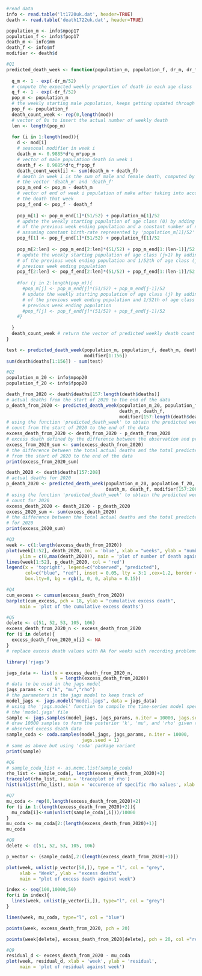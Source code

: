 ```r
#read data
info <- read.table('lt1720uk.dat', header=TRUE)
death <- read.table('death1722uk.dat', header=TRUE)

population_m <- info$mpop17
population_f <- info$fpop17
death_m <- info$mm
death_f <- info$mf
modifier <- death$d
```


```r
#Q1
predicted_death_week <- function(population_m, population_f, dr_m, dr_f, mod){
  
  q_m <- 1 - exp(-dr_m/52)
  # compute the expected weekly proportion of death in each age class
  q_f <- 1 - exp(-dr_f/52)
  pop_m <- population_m
  # the weekly starting male population, keeps getting updated through for-loop
  pop_f <- population_f
  death_count_week <- rep(0,length(mod))
  # vector of 0s to insert the actual number of weekly death
  len <- length(pop_m)
    
  for (i in 1:length(mod)){
    d <- mod[i] 
    # seasonal modifier in week i
    death_m <- 0.9885*d*q_m*pop_m
    # vector of male population death in week i
    death_f <- 0.9885*d*q_f*pop_f
    death_count_week[i] <- sum(death_m + death_f)
    # death in week i is the sum of male and female death, computed by summing
    # the vector 'death_m' and 'death_f'
    pop_m_end <- pop_m - death_m
    # vector of end of week i population of make after taking into account of
    # the death that week
    pop_f_end <- pop_f - death_f
    
    pop_m[1] <- pop_m_end[1]*(51/52) + population_m[1]/52
    # update the weekly starting population of age class (0) by adding 51/52th 
    # of the previous week ending population and a constant number of new birth, 
    # assuming constant birth-rate represented by 'population_m[1]/52'
    pop_f[1] <- pop_f_end[1]*(51/52) + population_f[1]/52
  
    pop_m[2:len] <- pop_m_end[2:len]*(51/52) + pop_m_end[1:(len-1)]/52
    # update the weekly starting population of age class (j>1) by adding 51/52th 
    # of the previous week ending population and 1/52th of age class (j-1)'s 
    # previous week ending population
    pop_f[2:len] <- pop_f_end[2:len]*(51/52) + pop_f_end[1:(len-1)]/52
    
    #for (j in 2:length(pop_m)){
      #pop_m[j] <- pop_m_end[j]*(51/52) + pop_m_end[j-1]/52
      # update the weekly starting population of age class (j) by adding 51/52th 
      # of the previous week ending population and 1/52th of age class (j-1)'s 
      # previous week ending population
      #pop_f[j] <- pop_f_end[j]*(51/52) + pop_f_end[j-1]/52
    #}
    
  }
  death_count_week # return the vector of predicted weekly death count
}

test <- predicted_death_week(population_m, population_f, death_m, death_f, 
                             modifier[1:156])
sum(death$deaths[1:156]) - sum(test)
```


```r
#Q2
population_m_20 <- info$mpop20
population_f_20 <- info$fpop20

death_from_2020 <- death$deaths[157:length(death$deaths)]
# actual deaths from the start of 2020 to the end of the data
p_death_from_2020 <- predicted_death_week(population_m_20, population_f_20, 
                                          death_m, death_f, 
                                          modifier[157:length(death$deaths)])
# using the function 'predicted_death_week' to obtain the predicted weekly death
# count from the start of 2020 to the end of the data
excess_death_from_2020 <- death_from_2020 - p_death_from_2020
# excess death defined by the difference between the observation and prediction
excess_from_2020_sum <- sum(excess_death_from_2020)
# the difference between the total actual deaths and the total predicted deaths 
# from the start of 2020 to the end of the data
print(excess_from_2020_sum)

death_2020 <- death$deaths[157:208]
# actual deaths for 2020
p_death_2020 <- predicted_death_week(population_m_20, population_f_20, 
                                     death_m, death_f, modifier[157:208])
# using the function 'predicted_death_week' to obtain the predicted weekly death
# count for 2020
excess_death_2020 <- death_2020 - p_death_2020
excess_2020_sum <- sum(excess_death_2020)
# the difference between the total actual deaths and the total predicted deaths 
# for 2020
print(excess_2020_sum)
```


```r
#Q3
week <- c(1:length(excess_death_from_2020))
plot(week[1:52], death_2020, col = 'blue', xlab = "weeks", ylab = "number of death", 
     ylim = c(0,max(death_2020)), main = 'plot of number of death against week')
lines(week[1:52], p_death_2020, col = 'red')
legend(x = 'topright', legend=c("observed", "predicted"),
       col=c("blue", "red"), inset = 0.05, lty = 3:1 ,cex=1.2, border = "black",
       box.lty=0, bg = rgb(1, 0, 0, alpha = 0.15))
```


```r
#Q4
cum_excess <- cumsum(excess_death_from_2020)
barplot(cum_excess, pch = 18, ylab = "cumulative excess death", 
     main = 'plot of the cumulative excess deaths')
```


```r
#Q5
delete <- c(51, 52, 53, 105, 106)
excess_death_from_2020_n <- excess_death_from_2020
for (i in delete){
  excess_death_from_2020_n[i] <- NA
}
# replace excess death values with NA for weeks with recording problems

library('rjags')

jags_data <- list(x = excess_death_from_2020_n, 
                  N = length(excess_death_from_2020))
# data to be used in the jags model
jags_params <- c("k", "mu","rho")
# the parameters in the jags model to keep track of
model_jags <- jags.model("model.jags", data = jags_data)
# using the 'jags.model' function to compile the time-series model specified in
# the 'model.jags' file
sample <- jags.samples(model_jags, jags_params, n.iter = 10000, jags.seed = 1)
# draw 10000 samples to form the posterior 'k', 'mu', and 'rho' given the
# observed excess death data
sample_coda <- coda.samples(model_jags, jags_params, n.iter = 10000, 
                            jags.seed = 1)
# same as above but using 'coda' package variant
print(sample)
```


```r
#Q6
# sample_coda_list <- as.mcmc.list(sample_coda)
rho_list <- sample_coda[, length(excess_death_from_2020)+2]
traceplot(rho_list, main = 'traceplot of rho')
hist(unlist(rho_list), main = 'occurence of specific rho values', xlab = "rho")
```


```r
#Q7
mu_coda <- rep(0,length(excess_death_from_2020)+2)
for (i in 1:(length(excess_death_from_2020)+2)){
  mu_coda[i]<-sum(unlist(sample_coda[,i]))/10000
}
mu_coda <- mu_coda[2:(length(excess_death_from_2020)+1)]
mu_coda
```


```r
#Q8
delete <- c(51, 52, 53, 105, 106)

p_vector <- (sample_coda[,2:(length(excess_death_from_2020)+1)])

plot(week, unlist(p_vector[50,]), type = "l", col = "grey", 
     xlab = "Week", ylab = "excess deaths", 
     main = "plot of excess death against week")

index <- seq(100,10000,50)
for(i in index){
  lines(week, unlist(p_vector[i,]), type="l", col = "grey")
}

lines(week, mu_coda, type="l", col = "blue")

points(week, excess_death_from_2020, pch = 20)

points(week[delete], excess_death_from_2020[delete], pch = 20, col ="red" )
```


```r
#Q9
residual_d <- excess_death_from_2020 - mu_coda
plot(week, residual_d, xlab = 'week', ylab = 'residual', 
     main = 'plot of residual against week')
```
